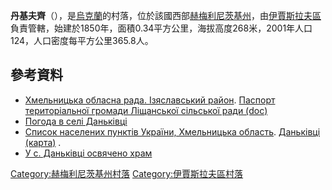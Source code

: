 {{coord|49|58|26|N|26|53|43|E|scale:100000|display=title}}

'''丹基夫齊'''（{{lang-uk|Даньківці}}），是[[烏克蘭|烏克蘭]]的村落，位於該國西部[[赫梅利尼茨基州|赫梅利尼茨基州]]，由[[伊賈斯拉夫區|伊賈斯拉夫區]]負責管轄，始建於1850年，面積0.34平方公里，海拔高度268米，2001年人口124，人口密度每平方公里365.8人。

==參考資料==
* [https://web.archive.org/web/20160306105422/http://oblrada.km.ua/district/show/15 Хмельницька обласна рада. Ізяславський район]. [https://web.archive.org/web/20160305071412/http://oblrada.km.ua/userfiles/%D0%9F%D0%B0%D1%81%D0%BF%D0%BE%D1%80%D1%82%20%D0%9B%D1%96%D1%89%D0%B0%D0%BD%D0%B8_2011.doc Паспорт територіальної громади Ліщанської сільської ради (doc)]
* [http://weather.in.ua/ua/hmel'nickaja/6376 Погода в селі Даньківці] {{Wayback|url=http://weather.in.ua/ua/hmel'nickaja/6376 |date=20160305100508 }}
* [http://maps.vlasenko.net/list/ukraine/hmelnycka/ Список населених пунктів України, Хмельницька область]{{Wayback|url=http://maps.vlasenko.net/list/ukraine/hmelnycka/ |date=20161223192742 }}. [http://maps.vlasenko.net/ua/hmelnycka/izyaslavskyj/dankivci/ Даньківці (карта)] {{Wayback|url=http://maps.vlasenko.net/ua/hmelnycka/izyaslavskyj/dankivci/ |date=20160617190737 }}.
* [https://web.archive.org/web/20161224030854/http://www.cerkva.info/en/news/diocesan-news/9138-u-s-dankivci-osvyacheno-xram.html У с. Даньківці освячено храм]

{{DEFAULTSORT:Даньківці}}
[[Category:赫梅利尼茨基州村落|Category:赫梅利尼茨基州村落]]
[[Category:伊賈斯拉夫區村落|Category:伊賈斯拉夫區村落]]


{{Khmelnytskyi-geo-stub}}